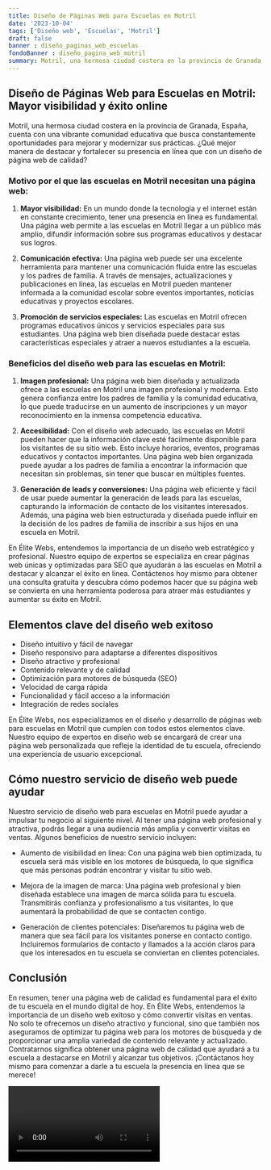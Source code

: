 ```yaml
---
title: Diseño de Páginas Web para Escuelas en Motril
date: '2023-10-04'
tags: ['Diseño web', 'Escuelas', 'Motril']
draft: false
banner : diseño_paginas_web_escuelas
fondoBanner : diseño_pagina_web_motril
summary: Motril, una hermosa ciudad costera en la provincia de Granada, España, cuenta con una vibrante comunidad educativa que busca constantemente oportunidades para mejorar y modernizar sus prácticas. ¿Qué mejor manera de destacar y fortalecer su presencia en línea que con un diseño de página web de calidad?
---
```


## Diseño de Páginas Web para Escuelas en Motril: Mayor visibilidad y éxito online

Motril, una hermosa ciudad costera en la provincia de Granada, España, cuenta con una vibrante comunidad educativa que busca constantemente oportunidades para mejorar y modernizar sus prácticas. ¿Qué mejor manera de destacar y fortalecer su presencia en línea que con un diseño de página web de calidad?

### Motivo por el que las escuelas en Motril necesitan una página web:

1. **Mayor visibilidad:** En un mundo donde la tecnología y el internet están en constante crecimiento, tener una presencia en línea es fundamental. Una página web permite a las escuelas en Motril llegar a un público más amplio, difundir información sobre sus programas educativos y destacar sus logros.

2. **Comunicación efectiva:** Una página web puede ser una excelente herramienta para mantener una comunicación fluida entre las escuelas y los padres de familia. A través de mensajes, actualizaciones y publicaciones en línea, las escuelas en Motril pueden mantener informada a la comunidad escolar sobre eventos importantes, noticias educativas y proyectos escolares.

3. **Promoción de servicios especiales:** Las escuelas en Motril ofrecen programas educativos únicos y servicios especiales para sus estudiantes. Una página web bien diseñada puede destacar estas características especiales y atraer a nuevos estudiantes a la escuela.

### Beneficios del diseño web para las escuelas en Motril:

1. **Imagen profesional:** Una página web bien diseñada y actualizada ofrece a las escuelas en Motril una imagen profesional y moderna. Esto genera confianza entre los padres de familia y la comunidad educativa, lo que puede traducirse en un aumento de inscripciones y un mayor reconocimiento en la inmensa competencia educativa.

2. **Accesibilidad:** Con el diseño web adecuado, las escuelas en Motril pueden hacer que la información clave esté fácilmente disponible para los visitantes de su sitio web. Esto incluye horarios, eventos, programas educativos y contactos importantes. Una página web bien organizada puede ayudar a los padres de familia a encontrar la información que necesitan sin problemas, sin tener que buscar en múltiples fuentes.

3. **Generación de leads y conversiones:** Una página web eficiente y fácil de usar puede aumentar la generación de leads para las escuelas, capturando la información de contacto de los visitantes interesados. Además, una página web bien estructurada y diseñada puede influir en la decisión de los padres de familia de inscribir a sus hijos en una escuela en Motril.

En Élite Webs, entendemos la importancia de un diseño web estratégico y profesional. Nuestro equipo de expertos se especializa en crear páginas web únicas y optimizadas para SEO que ayudarán a las escuelas en Motril a destacar y alcanzar el éxito en línea. Contáctenos hoy mismo para obtener una consulta gratuita y descubra cómo podemos hacer que su página web se convierta en una herramienta poderosa para atraer más estudiantes y aumentar su éxito en Motril.

<GifSeo />

<Cta />

## Elementos clave del diseño web exitoso

- Diseño intuitivo y fácil de navegar
- Diseño responsivo para adaptarse a diferentes dispositivos
- Diseño atractivo y profesional
- Contenido relevante y de calidad
- Optimización para motores de búsqueda (SEO)
- Velocidad de carga rápida
- Funcionalidad y fácil acceso a la información
- Integración de redes sociales

En Élite Webs, nos especializamos en el diseño y desarrollo de páginas web para escuelas en Motril que cumplen con todos estos elementos clave. Nuestro equipo de expertos en diseño web se encargará de crear una página web personalizada que refleje la identidad de tu escuela, ofreciendo una experiencia de usuario excepcional.

## Cómo nuestro servicio de diseño web puede ayudar

Nuestro servicio de diseño web para escuelas en Motril puede ayudar a impulsar tu negocio al siguiente nivel. Al tener una página web profesional y atractiva, podrás llegar a una audiencia más amplia y convertir visitas en ventas. Algunos beneficios de nuestro servicio incluyen:

- Aumento de visibilidad en línea: Con una página web bien optimizada, tu escuela será más visible en los motores de búsqueda, lo que significa que más personas podrán encontrar y visitar tu sitio web.

- Mejora de la imagen de marca: Una página web profesional y bien diseñada establece una imagen de marca sólida para tu escuela. Transmitirás confianza y profesionalismo a tus visitantes, lo que aumentará la probabilidad de que se contacten contigo.

- Generación de clientes potenciales: Diseñaremos tu página web de manera que sea fácil para los visitantes ponerse en contacto contigo. Incluiremos formularios de contacto y llamados a la acción claros para que los interesados en tu escuela se conviertan en clientes potenciales.

## Conclusión

En resumen, tener una página web de calidad es fundamental para el éxito de tu escuela en el mundo digital de hoy. En Élite Webs, entendemos la importancia de un diseño web exitoso y cómo convertir visitas en ventas. No solo te ofrecemos un diseño atractivo y funcional, sino que también nos aseguramos de optimizar tu página web para los motores de búsqueda y de proporcionar una amplia variedad de contenido relevante y actualizado. Contratarnos significa obtener una página web de calidad que ayudará a tu escuela a destacarse en Motril y alcanzar tus objetivos. ¡Contáctanos hoy mismo para comenzar a darle a tu escuela la presencia en línea que se merece!

<Video />

<CtaBot job='Escuelas' city='Motril'/>

<Gmaps query='Motril+españa+maps' />